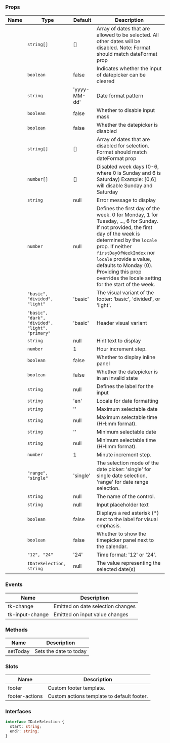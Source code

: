 
### Props

| Name | Type | Default | Description |
| ---- | ---- | ------- | ----------- |
| <TkBadge label="allowedDates" variant="primary" size="large" type="filledlight"/> | <code>string[]</code> | [] | Array of dates that are allowed to be selected. All other dates will be disabled.  Note: Format should match dateFormat prop |
| <TkBadge label="clearable" variant="primary" size="large" type="filledlight"/> | <code>boolean</code> | false | Indicates whether the input of datepicker can be cleared |
| <TkBadge label="dateFormat" variant="primary" size="large" type="filledlight"/> | <code>string</code> | 'yyyy-MM-dd' | Date format pattern |
| <TkBadge label="disableMask" variant="primary" size="large" type="filledlight"/> | <code>boolean</code> | false | Whether to disable input mask |
| <TkBadge label="disabled" variant="primary" size="large" type="filledlight"/> | <code>boolean</code> | false | Whether the datepicker is disabled |
| <TkBadge label="disabledDates" variant="primary" size="large" type="filledlight"/> | <code>string[]</code> | [] | Array of dates that are disabled for selection.  Format should match dateFormat prop |
| <TkBadge label="disabledWeekDays" variant="primary" size="large" type="filledlight"/> | <code>number[]</code> | [] | Disabled week days (0-6, where 0 is Sunday and 6 is Saturday) Example: [0,6] will disable Sunday and Saturday |
| <TkBadge label="error" variant="primary" size="large" type="filledlight"/> | <code>string</code> | null | Error message to display |
| <TkBadge label="firstDayOfWeekIndex" variant="primary" size="large" type="filledlight"/> | <code>number</code> | null | Defines the first day of the week. 0 for Monday, 1 for Tuesday, ..., 6 for Sunday. If not provided, the first day of the week is determined by the `locale` prop. If neither `firstDayOfWeekIndex` nor `locale` provide a value, defaults to Monday (0). Providing this prop overrides the locale setting for the start of the week. |
| <TkBadge label="footerType" variant="primary" size="large" type="filledlight"/> | <code>"basic", "divided", "light"</code> | 'basic' | The visual variant of the footer: 'basic', 'divided', or 'light'. |
| <TkBadge label="headerType" variant="primary" size="large" type="filledlight"/> | <code>"basic", "dark", "divided", "light", "primary"</code> | 'basic' | Header visual variant |
| <TkBadge label="hint" variant="primary" size="large" type="filledlight"/> | <code>string</code> | null | Hint text to display |
| <TkBadge label="hourStep" variant="primary" size="large" type="filledlight"/> | <code>number</code> | 1 | Hour increment step. |
| <TkBadge label="inline" variant="primary" size="large" type="filledlight"/> | <code>boolean</code> | false | Whether to display inline panel |
| <TkBadge label="invalid" variant="primary" size="large" type="filledlight"/> | <code>boolean</code> | false | Whether the datepicker is in an invalid state |
| <TkBadge label="label" variant="primary" size="large" type="filledlight"/> | <code>string</code> | null | Defines the label for the input |
| <TkBadge label="locale" variant="primary" size="large" type="filledlight"/> | <code>string</code> | 'en' | Locale for date formatting |
| <TkBadge label="maxDate" variant="primary" size="large" type="filledlight"/> | <code>string</code> | '' | Maximum selectable date |
| <TkBadge label="maxTime" variant="primary" size="large" type="filledlight"/> | <code>string</code> | null | Maximum selectable time (HH:mm format). |
| <TkBadge label="minDate" variant="primary" size="large" type="filledlight"/> | <code>string</code> | '' | Minimum selectable date |
| <TkBadge label="minTime" variant="primary" size="large" type="filledlight"/> | <code>string</code> | null | Minimum selectable time (HH:mm format). |
| <TkBadge label="minuteStep" variant="primary" size="large" type="filledlight"/> | <code>number</code> | 1 | Minute increment step. |
| <TkBadge label="mode" variant="primary" size="large" type="filledlight"/> | <code>"range", "single"</code> | 'single' | The selection mode of the date picker: 'single' for single date selection, 'range' for date range selection. |
| <TkBadge label="name" variant="primary" size="large" type="filledlight"/> | <code>string</code> | null | The name of the control. |
| <TkBadge label="placeholder" variant="primary" size="large" type="filledlight"/> | <code>string</code> | null | Input placeholder text |
| <TkBadge label="showAsterisk" variant="primary" size="large" type="filledlight"/> | <code>boolean</code> | false | Displays a red asterisk (*) next to the label for visual emphasis. |
| <TkBadge label="showTimePicker" variant="primary" size="large" type="filledlight"/> | <code>boolean</code> | false | Whether to show the timepicker panel next to the calendar. |
| <TkBadge label="timeFormat" variant="primary" size="large" type="filledlight"/> | <code>"12", "24"</code> | '24' | Time format: '12' or '24'. |
| <TkBadge label="value" variant="primary" size="large" type="filledlight"/> | <code>IDateSelection, string</code> | null | The value representing the selected date(s) |

### Events

| Name | Description |
| ---- | ----------- |
| tk-change | Emitted on date selection changes |
| tk-input-change | Emitted on input value changes |

### Methods

| Name | Description |
| ---- | ----------- |
| setToday | Sets the date to today |

### Slots

| Name | Description |
| ---- | ----------- |
| footer | Custom footer template. |
| footer-actions | Custom actions template to default footer. |

### Interfaces



```typescript
interface IDateSelection {
  start: string;
  end?: string;
}
```

